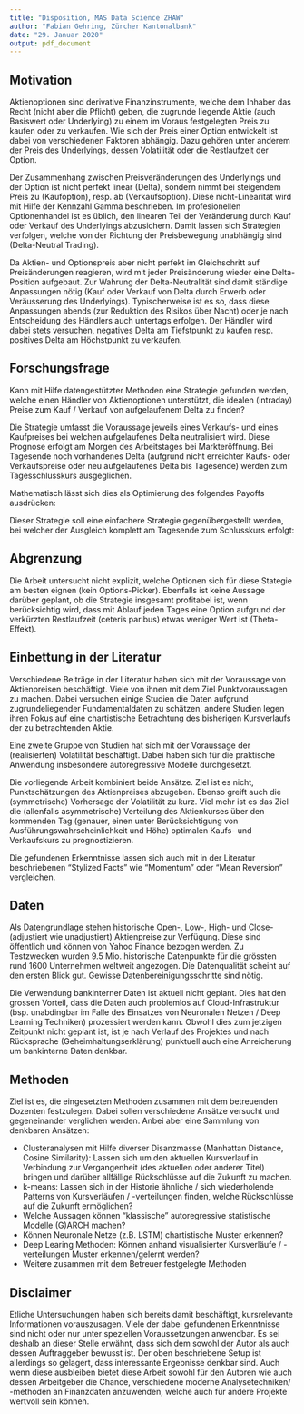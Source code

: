 ```yaml
---
title: "Disposition, MAS Data Science ZHAW"
author: "Fabian Gehring, Zürcher Kantonalbank"
date: "29. Januar 2020"
output: pdf_document
---
```


## Motivation
Aktienoptionen sind derivative Finanzinstrumente, welche dem Inhaber das Recht (nicht aber die Pflicht) geben, die zugrunde liegende Aktie (auch Basiswert oder Underlying) zu einem im Voraus festgelegten Preis zu kaufen oder zu verkaufen. Wie sich der Preis einer Option entwickelt ist dabei von verschiedenen Faktoren abhängig. Dazu gehören unter anderem der Preis des Underlyings, dessen Volatilität oder die Restlaufzeit der Option.

Der Zusammenhang zwischen Preisveränderungen des Underlyings und der Option ist nicht perfekt linear (Delta), sondern nimmt bei steigendem Preis zu (Kaufoption), resp. ab (Verkaufsoption). Diese nicht-Linearität wird mit Hilfe der Kennzahl Gamma beschrieben. Im profesionellen Optionenhandel ist es üblich, den linearen Teil der Veränderung durch Kauf oder Verkauf des Underlyings abzusichern. Damit lassen sich Strategien verfolgen, welche von der Richtung der Preisbewegung unabhängig sind (Delta-Neutral Trading). 

Da Aktien- und Optionspreis aber nicht perfekt im Gleichschritt auf Preisänderungen reagieren, wird mit jeder Preisänderung wieder eine Delta-Position aufgebaut. Zur Wahrung der Delta-Neutralität sind damit ständige Anpassungen nötig (Kauf oder Verkauf von Delta durch Erwerb oder Veräusserung des Underlyings). Typischerweise ist es so, dass diese Anpassungen abends (zur Reduktion des Risikos über Nacht) oder je nach Entscheidung des Händlers auch untertags erfolgen. Der Händler wird dabei stets versuchen, negatives Delta am Tiefstpunkt zu kaufen resp. positives Delta am Höchstpunkt zu verkaufen.

## Forschungsfrage
Kann mit Hilfe datengestützter Methoden eine Strategie gefunden werden, welche einen Händler von Aktienoptionen unterstützt, die idealen (intraday) Preise zum Kauf / Verkauf von aufgelaufenem Delta zu finden? 

Die Strategie umfasst die Voraussage jeweils eines Verkaufs- und eines Kaufpreises bei welchen aufgelaufenes Delta neutralisiert wird. Diese Prognose erfolgt am Morgen des Arbeitstages bei Markteröffnung. Bei Tagesende noch vorhandenes Delta (aufgrund nicht erreichter Kaufs- oder Verkaufspreise oder neu aufgelaufenes Delta bis Tagesende) werden zum Tagesschlusskurs ausgeglichen. 

Mathematisch lässt sich dies als Optimierung des folgendes Payoffs ausdrücken:

\begin{equation}
\begin{aligned}
Payoff ={} & 1/2 \cdot Gamma_{Cash} \cdot \ln{\left(\frac{sell_{intra}}{close_{t-1}}\right)}^2 \cdot I_{sell} + \\
            & 1/2 \cdot Gamma_{Cash} \cdot \ln{\left(\frac{close_t}{sell_{intra}}\right)}^2 \cdot I_{sell} + \\
            & 1/2 \cdot Gamma_{Cash} \cdot \ln{\left(\frac{buy_{intra}}{close_{t-1}}\right)}^2 \cdot I_{buy} + \\
            & 1/2 \cdot Gamma_{Cash} \cdot \ln{\left(\frac{close_t}{buy_{intra}}\right)}^2 \cdot I_{buy} + \\
            & 1/2 \cdot Gamma_{Cash} \cdot \ln{\left(\frac{close_t}{close_{t-1}}\right)}^2 \cdot I_{noHedge}
\end{aligned}
\end{equation}

Dieser Strategie soll eine einfachere Strategie gegenübergestellt werden, bei welcher der Ausgleich komplett am Tagesende zum Schlusskurs erfolgt:

\begin{equation}
\begin{aligned}
Payoff ={} & 1/2 \cdot Gamma_{Cash} \cdot \ln{\left(\frac{close_{t}}{close_{t-1}}\right)}^2
\end{aligned}
\end{equation}

## Abgrenzung
Die Arbeit untersucht nicht explizit, welche Optionen sich für diese Stategie am besten eignen (kein Options-Picker). Ebenfalls ist keine Aussage darüber geplant, ob die Strategie insgesamt profitabel ist, wenn berücksichtig wird, dass mit Ablauf jeden Tages eine Option aufgrund der verkürzten Restlaufzeit (ceteris paribus) etwas weniger Wert ist (Theta-Effekt).

## Einbettung in der Literatur
Verschiedene Beiträge in der Literatur haben sich mit der Voraussage von Aktienpreisen beschäftigt. Viele von ihnen mit dem Ziel Punktvoraussagen zu machen. Dabei versuchen einige Studien die Daten aufgrund zugrundeliegender Fundamentaldaten zu schätzen, andere Studien legen ihren Fokus auf eine chartistische Betrachtung des bisherigen Kursverlaufs der zu betrachtenden Aktie.

Eine zweite Gruppe von Studien hat sich mit der Voraussage der (realisierten) Volatilität beschäftigt. Dabei haben sich für die praktische Anwendung insbesondere autoregressive Modelle durchgesetzt. 

Die vorliegende Arbeit kombiniert beide Ansätze. Ziel ist es nicht, Punktschätzungen des Aktienpreises abzugeben. Ebenso greift auch die (symmetrische) Vorhersage der Volatilität zu kurz. Viel mehr ist es das Ziel die (allenfalls asymmetrische) Verteilung des Aktienkurses über den kommenden Tag (genauer, einen unter Berücksichtigung von Ausführungswahrscheinlichkeit und Höhe) optimalen Kaufs- und Verkaufskurs zu prognostizieren.

Die gefundenen Erkenntnisse lassen sich auch mit in der Literatur beschriebenen "Stylized Facts" wie "Momentum" oder "Mean Reversion" vergleichen. 

## Daten
Als Datengrundlage stehen historische Open-, Low-, High- und Close- (adjustiert wie unadjustiert) Aktienpreise zur Verfügung. Diese sind öffentlich und können von Yahoo Finance bezogen werden. Zu Testzwecken wurden 9.5 Mio. historische Datenpunkte für die grössten rund 1600 Unternehmen weltweit angezogen. Die Datenqualität scheint auf den ersten Blick gut. Gewisse Datenbereinigungsschritte sind nötig. 

Die Verwendung bankinterner Daten ist aktuell nicht geplant. Dies hat den grossen Vorteil, dass die Daten auch problemlos auf Cloud-Infrastruktur (bsp. unabdingbar im Falle des Einsatzes von Neuronalen Netzen / Deep Learning Techniken) prozessiert werden kann. Obwohl dies zum jetzigen Zeitpunkt nicht geplant ist, ist je nach Verlauf des Projektes und nach Rücksprache (Geheimhaltungserklärung) punktuell auch eine Anreicherung um bankinterne Daten denkbar.

## Methoden
Ziel ist es, die eingesetzten Methoden zusammen mit dem betreuenden Dozenten festzulegen. Dabei sollen verschiedene Ansätze versucht und gegeneinander verglichen werden. Anbei aber eine Sammlung von denkbaren Ansätzen:

* Clusteranalysen mit Hilfe diverser Disanzmasse (Manhattan Distance, Cosine Similarity): Lassen sich um den aktuellen Kursverlauf in Verbindung zur Vergangenheit (des aktuellen oder anderer Titel) bringen und darüber allfällige Rückschlüsse auf die Zukunft zu machen.
* k-means: Lassen sich in der Historie ähnliche / sich wiederholende Patterns von Kursverläufen / -verteilungen finden, welche Rückschlüsse auf die Zukunft ermöglichen?
* Welche Aussagen können "klassische" autoregressive statistische Modelle (G)ARCH machen?
* Können Neuronale Netze (z.B. LSTM) chartistische Muster erkennen?
* Deep Learing Methoden: Können anhand visualisierter Kursverläufe / -verteilungen Muster erkennen/gelernt werden?
* Weitere zusammen mit dem Betreuer festgelegte Methoden


## Disclaimer
Etliche Untersuchungen haben sich bereits damit beschäftigt, kursrelevante Informationen vorauszusagen. Viele der dabei gefundenen Erkenntnisse sind nicht oder nur unter speziellen Voraussetzungen anwendbar. Es sei deshalb an dieser Stelle erwähnt, dass sich dem sowohl der Autor als auch dessen Auftraggeber bewusst ist. Der oben beschriebene Setup ist allerdings so gelagert, dass interessante Ergebnisse denkbar sind. Auch wenn diese ausbleiben bietet diese Arbeit sowohl für den Autoren wie auch dessen Arbeitgeber die Chance, verschiedene moderne Analysetechniken/ -methoden an Finanzdaten anzuwenden, welche auch für andere Projekte wertvoll sein können.